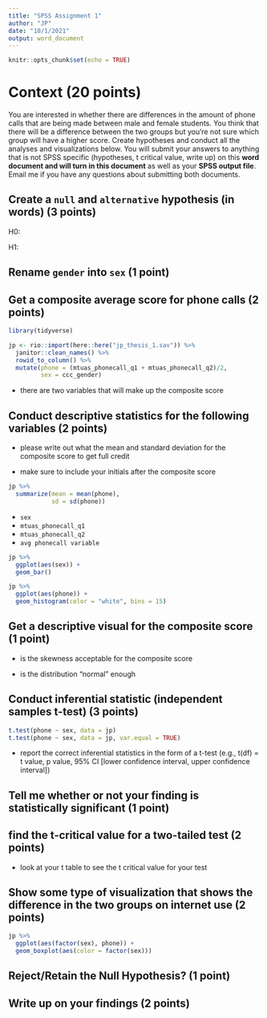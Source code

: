 ```yaml
---
title: "SPSS Assignment 1"
author: "JP"
date: "10/1/2021"
output: word_document
---
```


```r
knitr::opts_chunk$set(echo = TRUE)
```

# Context (20 points)

You are interested in whether there are differences in the amount of phone calls that are being made between male and female students. You think that there will be a difference between the two groups but you're not sure which group will have a higher score. Create hypotheses and conduct all the analyses and visualizations below. You will submit your answers to anything that is not SPSS specific (hypotheses, t critical value, write up) on this **word document and will turn in this document** as well as your **SPSS output file**. Email me if you have any questions about submitting both documents. 

## Create a `null` and `alternative` hypothesis (in words) (3 points)

H0:

H1: 

## Rename `gender` into `sex` (1 point)

## Get a composite average score for phone calls (2 points)

```r
library(tidyverse)

jp <- rio::import(here::here("jp_thesis_1.sav")) %>% 
  janitor::clean_names() %>% 
  rowid_to_column() %>% 
  mutate(phone = (mtuas_phonecall_q1 + mtuas_phonecall_q2)/2,
         sex = ccc_gender)
```

- there are two variables that will make up the composite score

## Conduct descriptive statistics for the following variables (2 points)

- please write out what the mean and standard deviation for the composite score to get full credit

- make sure to include your initials after the composite score

```r
jp %>% 
  summarize(mean = mean(phone),
            sd = sd(phone))
```


- `sex`
- `mtuas_phonecall_q1`
- `mtuas_phonecall_q2`
- `avg phonecall variable`

```r
jp %>% 
  ggplot(aes(sex)) + 
  geom_bar()

jp %>% 
  ggplot(aes(phone)) + 
  geom_histogram(color = "white", bins = 15) 
```

## Get a descriptive visual for the composite score (1 point)

- is the skewness acceptable for the composite score

- is the distribution "normal" enough


## Conduct inferential statistic (independent samples t-test) (3 points)

```r
t.test(phone ~ sex, data = jp)
t.test(phone ~ sex, data = jp, var.equal = TRUE)
```

- report the correct inferential statistics in the form of a t-test (e.g., t(df) = t value, p value, 95% CI [lower confidence interval, upper confidence interval]) 

## Tell me whether or not your finding is statistically significant (1 point)

## find the t-critical value for a two-tailed test (2 points)

- look at your t table to see the t critical value for your test

## Show some type of visualization that shows the difference in the two groups on internet use (2 points)

```r
jp %>% 
  ggplot(aes(factor(sex), phone)) + 
  geom_boxplot(aes(color = factor(sex)))
```


## Reject/Retain the Null Hypothesis? (1 point)

## Write up on your findings (2 points)
